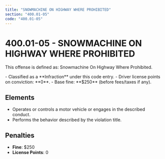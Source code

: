 ```yaml
---
title: "SNOWMACHINE ON HIGHWAY WHERE PROHIBITED"
section: "400.01-05"
code: "400.01-05"
---
```





# 400.01-05 - SNOWMACHINE ON HIGHWAY WHERE PROHIBITED

This offense is defined as: Snowmachine On Highway Where Prohibited.

<Aside type="tip" title="Charge Type: Infraction">
- Classified as a **Infraction** under this code entry.
- Driver license points on conviction: **0**.
- Base fine: **$250** (before fees/taxes if any).
</Aside>

## Elements
- Operates or controls a motor vehicle or engages in the described conduct.
- Performs the behavior described by the violation title.

## Penalties
- **Fine**: $250
- **License Points**: 0
